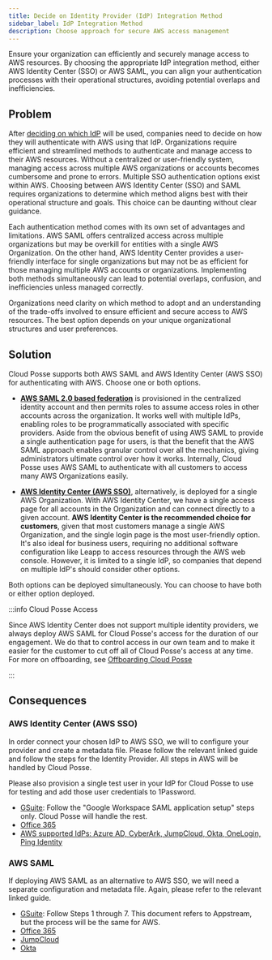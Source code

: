 ```yaml
---
title: Decide on Identity Provider (IdP) Integration Method
sidebar_label: IdP Integration Method
description: Choose approach for secure AWS access management
---
```


<Intro>
Ensure your organization can efficiently and securely manage access to AWS resources. By choosing the appropriate IdP integration method, either AWS Identity Center (SSO) or AWS SAML, you can align your authentication processes with their operational structures, avoiding potential overlaps and inefficiencies.
</Intro>

## Problem

After [deciding on which IdP](/learn/identity/design-decisions/decide-on-idp/) will be used, companies need to decide on how they will authenticate with AWS using that IdP. Organizations require efficient and streamlined methods to authenticate and manage access to their AWS resources. Without a centralized or user-friendly system, managing access across multiple AWS organizations or accounts becomes cumbersome and prone to errors. Multiple SSO authentication options exist within AWS. Choosing between AWS Identity Center (SSO) and SAML requires organizations to determine which method aligns best with their operational structure and goals. This choice can be daunting without clear guidance.

Each authentication method comes with its own set of advantages and limitations. AWS SAML offers centralized access
across multiple organizations but may be overkill for entities with a single AWS Organization. On the other hand, AWS
Identity Center provides a user-friendly interface for single organizations but may not be as efficient for those
managing multiple AWS accounts or organizations. Implementing both methods simultaneously can lead to potential
overlaps, confusion, and inefficiencies unless managed correctly.

Organizations need clarity on which method to adopt and an understanding of the trade-offs involved to ensure efficient
and secure access to AWS resources. The best option depends on your unique organizational structures and user
preferences.

## Solution

Cloud Posse supports both AWS SAML and AWS Identity Center (AWS SSO) for authenticating with AWS. Choose one or both
options.

- **[AWS SAML 2.0 based federation](https://docs.aws.amazon.com/IAM/latest/UserGuide/id_roles_providers_saml.html)** is
provisioned in the centralized identity account and then permits roles to assume access roles in other accounts across
the organization. It works well with multiple IdPs, enabling roles to be programmatically associated with specific
providers. Aside from the obvious benefit of using AWS SAML to provide a single authentication page for users, is that
the benefit that the AWS SAML approach enables granular control over all the mechanics, giving administrators ultimate
control over how it works. Internally, Cloud Posse uses AWS SAML to authenticate with all customers to access many AWS
Organizations easily.

- **[AWS Identity Center (AWS SSO)](https://aws.amazon.com/iam/identity-center/)**, alternatively, is deployed for a
single AWS Organization. With AWS Identity Center, we have a single access page for all accounts in the Organization and
can connect directly to a given account. **AWS Identity Center is the recommended choice for customers**, given that
most customers manage a single AWS Organization, and the single login page is the most user-friendly option. It's also
ideal for business users, requiring no additional software configuration like Leapp to access resources through the AWS
web console. However, it is limited to a single IdP, so companies that depend on multiple IdP's should consider other
options.

Both options can be deployed simultaneously. You can choose to have both or either option deployed.

:::info Cloud Posse Access

Since AWS Identity Center does not support multiple identity providers, we always deploy AWS SAML for Cloud Posse's
access for the duration of our engagement. We do that to control access in our own team and to make it easier for the
customer to cut off all of Cloud Posse's access at any time. For more on offboarding, see
[Offboarding Cloud Posse](/jumpstart/tutorials/offboarding-cloudposse)

:::

## Consequences

### AWS Identity Center (AWS SSO)

In order connect your chosen IdP to AWS SSO, we will to configure your provider and create a metadata file. Please
follow the relevant linked guide and follow the steps for the Identity Provider. All steps in AWS will be handled by
Cloud Posse.

Please also provision a single test user in your IdP for Cloud Posse to use for testing and add those user credentials
to 1Password.

- [GSuite](https://aws.amazon.com/blogs/security/how-to-use-g-suite-as-external-identity-provider-aws-sso/): Follow the
  "Google Workspace SAML application setup" steps only. Cloud Posse will handle the rest.
- [Office 365](/layers/identity/aws-sso/office365/how-to-setup-office-365-aws-sso)
- [AWS supported IdPs: Azure AD, CyberArk, JumpCloud, Okta, OneLogin, Ping Identity](https://docs.aws.amazon.com/singlesignon/latest/userguide/supported-idps.html)

### AWS SAML

If deploying AWS SAML as an alternative to AWS SSO, we will need a separate configuration and metadata file. Again,
please refer to the relevant linked guide.

- [GSuite](https://aws.amazon.com/blogs/desktop-and-application-streaming/setting-up-g-suite-saml-2-0-federation-with-amazon-appstream-2-0/):
  Follow Steps 1 through 7. This document refers to Appstream, but the process will be the same for AWS.
- [Office 365](/layers/identity/aws-saml/how-to-setup-saml-login-to-aws-from-office-365)
- [JumpCloud](https://support.jumpcloud.com/support/s/article/getting-started-applications-saml-sso2)
- [Okta](https://help.okta.com/en-us/Content/Topics/DeploymentGuides/AWS/aws-configure-identity-provider.htm)

